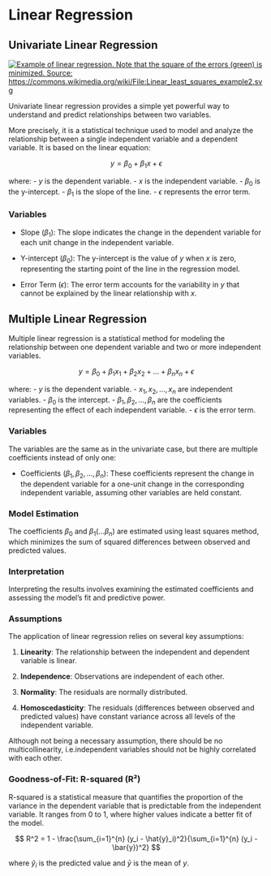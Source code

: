 # Linear Regression

## Univariate Linear Regression

[![Example of linear regression. Note that the square of the errors (green) is minimized. Source: https://commons.wikimedia.org/wiki/File:Linear_least_squares_example2.svg](images/279px-Linear_least_squares_example2.svg.png)](https://commons.wikimedia.org/wiki/File:Linear_least_squares_example2.svg)

Univariate linear regression provides a simple yet powerful way to understand and predict relationships between two variables.

More precisely, it is a statistical technique used to model and analyze the relationship between a single independent variable and a dependent variable. It is based on the linear equation:

$$ y = \beta_0 + \beta_1x + \epsilon $$

where: - $y$ is the dependent variable. - $x$ is the independent variable. - $\beta_0$ is the y-intercept. - $\beta_1$ is the slope of the line. - $\epsilon$ represents the error term.

### Variables

-   Slope ($\beta_1$): The slope indicates the change in the dependent variable for each unit change in the independent variable.

-   Y-intercept ($\beta_0$): The y-intercept is the value of $y$ when $x$ is zero, representing the starting point of the line in the regression model.

-   Error Term ($\epsilon$): The error term accounts for the variability in $y$ that cannot be explained by the linear relationship with $x$.

## Multiple Linear Regression

Multiple linear regression is a statistical method for modeling the relationship between one dependent variable and two or more independent variables.

$$ y = \beta_0 + \beta_1x_1 + \beta_2x_2 + ... + \beta_nx_n + \epsilon $$

where: - $y$ is the dependent variable. - $x_1, x_2, ..., x_n$ are independent variables. - $\beta_0$ is the intercept. - $\beta_1, \beta_2, ..., \beta_n$ are the coefficients representing the effect of each independent variable. - $\epsilon$ is the error term.

### Variables

The variables are the same as in the univariate case, but there are multiple coefficients instead of only one:

-   Coefficients ($\beta_1, \beta_2, ..., \beta_n$): These coefficients represent the change in the dependent variable for a one-unit change in the corresponding independent variable, assuming other variables are held constant.

### Model Estimation

The coefficients $\beta_0$ and $\beta_1 (...\beta_n)$ are estimated using least squares method, which minimizes the sum of squared differences between observed and predicted values.

### Interpretation

Interpreting the results involves examining the estimated coefficients and assessing the model's fit and predictive power.

### Assumptions

The application of linear regression relies on several key assumptions:

1.  **Linearity**: The relationship between the independent and dependent variable is linear.

2.  **Independence**: Observations are independent of each other.

3.  **Normality**: The residuals are normally distributed.

4.  **Homoscedasticity**: The residuals (differences between observed and predicted values) have constant variance across all levels of the independent variable.

Although not being a necessary assumption, there should be no multicollinearity, i.e.independent variables should not be highly correlated with each other.

### Goodness-of-Fit: R-squared (R²)

R-squared is a statistical measure that quantifies the proportion of the variance in the dependent variable that is predictable from the independent variable. It ranges from 0 to 1, where higher values indicate a better fit of the model.

$$ R^2 = 1 - \frac{\sum_{i=1}^{n} (y_i - \hat{y}_i)^2}{\sum_{i=1}^{n} (y_i - \bar{y})^2} $$

where $\hat{y}_i$ is the predicted value and $\bar{y}$ is the mean of $y$.
